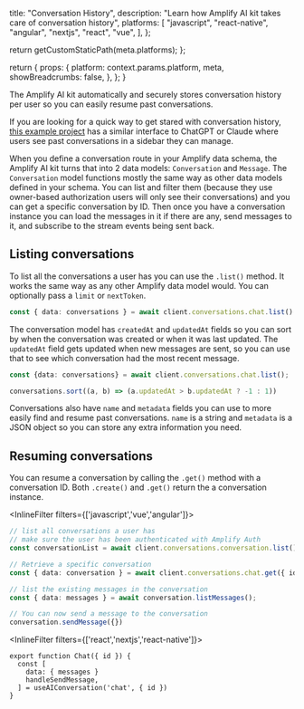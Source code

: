 
  title: "Conversation History",
  description:
    "Learn how Amplify AI kit takes care of conversation history",
  platforms: [
    "javascript",
    "react-native",
    "angular",
    "nextjs",
    "react",
    "vue",
  ],
};

  return getCustomStaticPath(meta.platforms);
};

  return {
    props: {
      platform: context.params.platform,
      meta,
      showBreadcrumbs: false,
    },
  };
}

The Amplify AI kit automatically and securely stores conversation history per user so you can easily resume past conversations. 

<Callout>

If you are looking for a quick way to get stared with conversation history, [this example project](https://github.com/aws-samples/amplify-ai-examples/tree/main/claude-ai) has a similar interface to ChatGPT or Claude where users see past conversations in a sidebar they can manage. 

</Callout>

When you define a conversation route in your Amplify data schema, the Amplify AI kit turns that into 2 data models: `Conversation` and `Message`. The `Conversation` model functions mostly the same way as other data models defined in your schema. You can list and filter them (because they use owner-based authorization users will only see their conversations) and you can get a specific conversation by ID. Then once you have a conversation instance you can load the messages in it if there are any, send messages to it, and subscribe to the stream events being sent back. 


## Listing conversations

To list all the conversations a user has you can use the `.list()` method. It works the same way as any other Amplify data model would. You can optionally pass a `limit` or `nextToken`.

```ts
const { data: conversations } = await client.conversations.chat.list()
```

The conversation model has `createdAt` and `updatedAt` fields so you can sort by when the conversation was created or when it was last updated. The `updatedAt` field gets updated when new messages are sent, so you can use that to see which conversation had the most recent message. 

```ts
const {data: conversations} = await client.conversations.chat.list();

conversations.sort((a, b) => (a.updatedAt > b.updatedAt ? -1 : 1))
```

Conversations also have `name` and `metadata` fields you can use to more easily find and resume past conversations. `name` is a string and `metadata` is a JSON object so you can store any extra information you need. 

## Resuming conversations

You can resume a conversation by calling the `.get()` method with a conversation ID. Both `.create()` and `.get()` return the a conversation instance. 

<InlineFilter filters={['javascript','vue','angular']}>

```ts
// list all conversations a user has
// make sure the user has been authenticated with Amplify Auth
const conversationList = await client.conversations.conversation.list();

// Retrieve a specific conversation
const { data: conversation } = await client.conversations.chat.get({ id: conversationList[0].id });

// list the existing messages in the conversation
const { data: messages } = await conversation.listMessages();

// You can now send a message to the conversation
conversation.sendMessage({})
```

</InlineFilter>

<InlineFilter filters={['react','nextjs','react-native']}>

```tsx
export function Chat({ id }) {
  const [
    data: { messages }
    handleSendMessage,
  ] = useAIConversation('chat', { id })
}
```

</InlineFilter>

